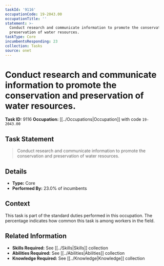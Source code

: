 ```yaml
---
taskId: '9116'
occupationCode: 19-2043.00
occupationTitle: ''
statement: >-
  Conduct research and communicate information to promote the conservation and
  preservation of water resources.
taskType: Core
incumbentsResponding: 23
collection: Tasks
source: onet
---
```

# Conduct research and communicate information to promote the conservation and preservation of water resources.

**Task ID:** 9116
**Occupation:** [[../Occupations|Occupation]] with code `19-2043.00`

## Task Statement

> Conduct research and communicate information to promote the conservation and preservation of water resources.

## Details

- **Type:** Core
- **Performed By:** 23.0% of incumbents

## Context

This task is part of the standard duties performed in this occupation. The percentage indicates how common this task is among workers in the field.

## Related Information

- **Skills Required:** See [[../Skills|Skills]] collection
- **Abilities Required:** See [[../Abilities|Abilities]] collection
- **Knowledge Required:** See [[../Knowledge|Knowledge]] collection
